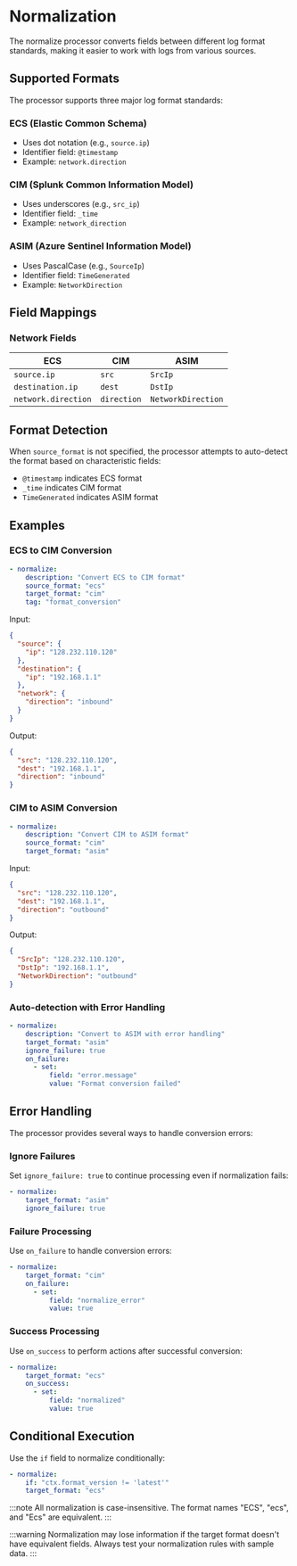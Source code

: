 # Normalization

The normalize processor converts fields between different log format standards, making it easier to work with logs from various sources.

## Supported Formats

The processor supports three major log format standards:

### ECS (Elastic Common Schema)

- Uses dot notation (e.g., `source.ip`)
- Identifier field: `@timestamp`
- Example: `network.direction`

### CIM (Splunk Common Information Model)

- Uses underscores (e.g., `src_ip`)
- Identifier field: `_time`
- Example: `network_direction`

### ASIM (Azure Sentinel Information Model)

- Uses PascalCase (e.g., `SourceIp`)
- Identifier field: `TimeGenerated`
- Example: `NetworkDirection`

## Field Mappings

### Network Fields

|ECS|CIM|ASIM|
|---|---|---|
|`source.ip`|`src`|`SrcIp`|
|`destination.ip`|`dest`|`DstIp`|
|`network.direction`|`direction`|`NetworkDirection`|

## Format Detection

When `source_format` is not specified, the processor attempts to auto-detect the format based on characteristic fields:

- `@timestamp` indicates ECS format
- `_time` indicates CIM format
- `TimeGenerated` indicates ASIM format

## Examples

### ECS to CIM Conversion

```yaml
- normalize:
    description: "Convert ECS to CIM format"
    source_format: "ecs"
    target_format: "cim"
    tag: "format_conversion"
```

Input:
```json
{
  "source": {
    "ip": "128.232.110.120"
  },
  "destination": {
    "ip": "192.168.1.1"
  },
  "network": {
    "direction": "inbound"
  }
}
```

Output:
```json
{
  "src": "128.232.110.120",
  "dest": "192.168.1.1",
  "direction": "inbound"
}
```

### CIM to ASIM Conversion

```yaml
- normalize:
    description: "Convert CIM to ASIM format"
    source_format: "cim"
    target_format: "asim"
```

Input:
```json
{
  "src": "128.232.110.120",
  "dest": "192.168.1.1",
  "direction": "outbound"
}
```

Output:
```json
{
  "SrcIp": "128.232.110.120",
  "DstIp": "192.168.1.1",
  "NetworkDirection": "outbound"
}
```

### Auto-detection with Error Handling

```yaml
- normalize:
    description: "Convert to ASIM with error handling"
    target_format: "asim"
    ignore_failure: true
    on_failure:
      - set:
          field: "error.message"
          value: "Format conversion failed"
```

## Error Handling

The processor provides several ways to handle conversion errors:

### Ignore Failures
Set `ignore_failure: true` to continue processing even if normalization fails:

```yaml
- normalize:
    target_format: "asim"
    ignore_failure: true
```

### Failure Processing
Use `on_failure` to handle conversion errors:

```yaml
- normalize:
    target_format: "cim"
    on_failure:
      - set:
          field: "normalize_error"
          value: true
```

### Success Processing
Use `on_success` to perform actions after successful conversion:

```yaml
- normalize:
    target_format: "ecs"
    on_success:
      - set:
          field: "normalized"
          value: true
```

## Conditional Execution

Use the `if` field to normalize conditionally:

```yaml
- normalize:
    if: "ctx.format_version != 'latest'"
    target_format: "ecs"
```

:::note
All normalization is case-insensitive. The format names "ECS", "ecs", and "Ecs" are equivalent.
:::

:::warning
Normalization may lose information if the target format doesn't have equivalent fields. Always test your normalization rules with sample data.
:::
